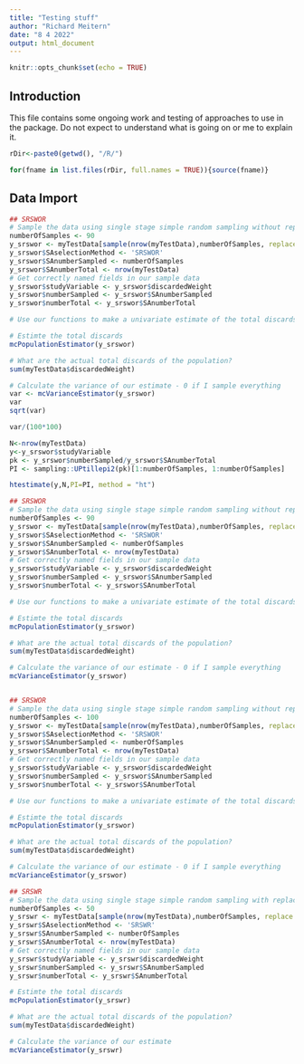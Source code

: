 ```yaml
---
title: "Testing stuff"
author: "Richard Meitern"
date: "8 4 2022"
output: html_document
---
```


```r
knitr::opts_chunk$set(echo = TRUE)
```

## Introduction

This file contains some ongoing work and testing of approaches to use in the package. Do not expect to understand what is going on or me to explain it.

```r
rDir<-paste0(getwd(), "/R/")
```

```r
for(fname in list.files(rDir, full.names = TRUE)){source(fname)}
```


## Data Import




```r
## SRSWOR
# Sample the data using single stage simple random sampling without replacement (srswor)
numberOfSamples <- 90
y_srswor <- myTestData[sample(nrow(myTestData),numberOfSamples, replace = FALSE),]
y_srswor$SAselectionMethod <- 'SRSWOR'
y_srswor$SAnumberSampled <- numberOfSamples
y_srswor$SAnumberTotal <- nrow(myTestData)
# Get correctly named fields in our sample data
y_srswor$studyVariable <- y_srswor$discardedWeight
y_srswor$numberSampled <- y_srswor$SAnumberSampled
y_srswor$numberTotal <- y_srswor$SAnumberTotal

# Use our functions to make a univariate estimate of the total discards
```


```r
# Estimte the total discards
mcPopulationEstimator(y_srswor)

# What are the actual total discards of the population?
sum(myTestData$discardedWeight)

# Calculate the variance of our estimate - 0 if I sample everything
var <- mcVarianceEstimator(y_srswor)
var
sqrt(var)
```
```r
var/(100*100)
```


```r
N<-nrow(myTestData)
y<-y_srswor$studyVariable
pk <- y_srswor$numberSampled/y_srswor$SAnumberTotal
PI <- sampling::UPtillepi2(pk)[1:numberOfSamples, 1:numberOfSamples]
```


```r
htestimate(y,N,PI=PI, method = "ht")
```







```r
## SRSWOR
# Sample the data using single stage simple random sampling without replacement (srswor)
numberOfSamples <- 90
y_srswor <- myTestData[sample(nrow(myTestData),numberOfSamples, replace = FALSE),]
y_srswor$SAselectionMethod <- 'SRSWOR'
y_srswor$SAnumberSampled <- numberOfSamples
y_srswor$SAnumberTotal <- nrow(myTestData)
# Get correctly named fields in our sample data
y_srswor$studyVariable <- y_srswor$discardedWeight
y_srswor$numberSampled <- y_srswor$SAnumberSampled
y_srswor$numberTotal <- y_srswor$SAnumberTotal

# Use our functions to make a univariate estimate of the total discards

# Estimte the total discards
mcPopulationEstimator(y_srswor)

# What are the actual total discards of the population?
sum(myTestData$discardedWeight)

# Calculate the variance of our estimate - 0 if I sample everything
mcVarianceEstimator(y_srswor)
```
```r

```


```r
## SRSWOR
# Sample the data using single stage simple random sampling without replacement (srswor)
numberOfSamples <- 100
y_srswor <- myTestData[sample(nrow(myTestData),numberOfSamples, replace = FALSE),]
y_srswor$SAselectionMethod <- 'SRSWOR'
y_srswor$SAnumberSampled <- numberOfSamples
y_srswor$SAnumberTotal <- nrow(myTestData)
# Get correctly named fields in our sample data
y_srswor$studyVariable <- y_srswor$discardedWeight
y_srswor$numberSampled <- y_srswor$SAnumberSampled
y_srswor$numberTotal <- y_srswor$SAnumberTotal

# Use our functions to make a univariate estimate of the total discards

# Estimte the total discards
mcPopulationEstimator(y_srswor)

# What are the actual total discards of the population?
sum(myTestData$discardedWeight)

# Calculate the variance of our estimate - 0 if I sample everything
mcVarianceEstimator(y_srswor)
```


```r
## SRSWR
# Sample the data using single stage simple random sampling with replacement (SRSWR)
numberOfSamples <- 50
y_srswr <- myTestData[sample(nrow(myTestData),numberOfSamples, replace = TRUE),]
y_srswr$SAselectionMethod <- 'SRSWR'
y_srswr$SAnumberSampled <- numberOfSamples
y_srswr$SAnumberTotal <- nrow(myTestData)
# Get correctly named fields in our sample data
y_srswr$studyVariable <- y_srswr$discardedWeight
y_srswr$numberSampled <- y_srswr$SAnumberSampled
y_srswr$numberTotal <- y_srswr$SAnumberTotal

# Estimte the total discards
mcPopulationEstimator(y_srswr)

# What are the actual total discards of the population?
sum(myTestData$discardedWeight)

# Calculate the variance of our estimate
mcVarianceEstimator(y_srswr)
```

